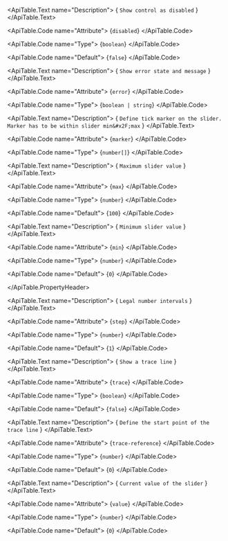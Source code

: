 <ApiTable id="property-disabled">
  <ApiTable.PropertyHeader name="disabled" singleFramework="">
  </ApiTable.PropertyHeader>

  <ApiTable.Text name="Description">
    { `Show control as disabled` }
  </ApiTable.Text>

  <ApiTable.Code name="Attribute">
    {`disabled`}
  </ApiTable.Code>

  <ApiTable.Code name="Type">
   {`boolean`}
  </ApiTable.Code>

  <ApiTable.Code name="Default">
    {`false`}
  </ApiTable.Code>

</ApiTable>
<ApiTable id="property-error">
  <ApiTable.PropertyHeader name="error" singleFramework="">
  </ApiTable.PropertyHeader>

  <ApiTable.Text name="Description">
    { `Show error state and message` }
  </ApiTable.Text>

  <ApiTable.Code name="Attribute">
    {`error`}
  </ApiTable.Code>

  <ApiTable.Code name="Type">
   {`boolean | string`}
  </ApiTable.Code>


</ApiTable>
<ApiTable id="property-marker">
  <ApiTable.PropertyHeader name="marker" singleFramework="">
  </ApiTable.PropertyHeader>

  <ApiTable.Text name="Description">
    { `Define tick marker on the slider. Marker has to be within slider min&#x2F;max` }
  </ApiTable.Text>

  <ApiTable.Code name="Attribute">
    {`marker`}
  </ApiTable.Code>

  <ApiTable.Code name="Type">
   {`number[]`}
  </ApiTable.Code>


</ApiTable>
<ApiTable id="property-max">
  <ApiTable.PropertyHeader name="max" singleFramework="">
  </ApiTable.PropertyHeader>

  <ApiTable.Text name="Description">
    { `Maximum slider value` }
  </ApiTable.Text>

  <ApiTable.Code name="Attribute">
    {`max`}
  </ApiTable.Code>

  <ApiTable.Code name="Type">
   {`number`}
  </ApiTable.Code>

  <ApiTable.Code name="Default">
    {`100`}
  </ApiTable.Code>

</ApiTable>
<ApiTable id="property-min">
  <ApiTable.PropertyHeader name="min" singleFramework="">
  </ApiTable.PropertyHeader>

  <ApiTable.Text name="Description">
    { `Minimum slider value` }
  </ApiTable.Text>

  <ApiTable.Code name="Attribute">
    {`min`}
  </ApiTable.Code>

  <ApiTable.Code name="Type">
   {`number`}
  </ApiTable.Code>

  <ApiTable.Code name="Default">
    {`0`}
  </ApiTable.Code>

</ApiTable>
<ApiTable id="property-step">
  <ApiTable.PropertyHeader name="step" singleFramework="">
      
  </ApiTable.PropertyHeader>

  <ApiTable.Text name="Description">
    { `Legal number intervals` }
  </ApiTable.Text>

  <ApiTable.Code name="Attribute">
    {`step`}
  </ApiTable.Code>

  <ApiTable.Code name="Type">
   {`number`}
  </ApiTable.Code>

  <ApiTable.Code name="Default">
    {`1`}
  </ApiTable.Code>

</ApiTable>
<ApiTable id="property-trace">
  <ApiTable.PropertyHeader name="trace" singleFramework="">
  </ApiTable.PropertyHeader>

  <ApiTable.Text name="Description">
    { `Show a trace line` }
  </ApiTable.Text>

  <ApiTable.Code name="Attribute">
    {`trace`}
  </ApiTable.Code>

  <ApiTable.Code name="Type">
   {`boolean`}
  </ApiTable.Code>

  <ApiTable.Code name="Default">
    {`false`}
  </ApiTable.Code>

</ApiTable>
<ApiTable id="property-traceReference">
  <ApiTable.PropertyHeader name="traceReference" singleFramework="">
  </ApiTable.PropertyHeader>

  <ApiTable.Text name="Description">
    { `Define the start point of the trace line` }
  </ApiTable.Text>

  <ApiTable.Code name="Attribute">
    {`trace-reference`}
  </ApiTable.Code>

  <ApiTable.Code name="Type">
   {`number`}
  </ApiTable.Code>

  <ApiTable.Code name="Default">
    {`0`}
  </ApiTable.Code>

</ApiTable>
<ApiTable id="property-value">
  <ApiTable.PropertyHeader name="value" singleFramework="">
  </ApiTable.PropertyHeader>

  <ApiTable.Text name="Description">
    { `Current value of the slider` }
  </ApiTable.Text>

  <ApiTable.Code name="Attribute">
    {`value`}
  </ApiTable.Code>

  <ApiTable.Code name="Type">
   {`number`}
  </ApiTable.Code>

  <ApiTable.Code name="Default">
    {`0`}
  </ApiTable.Code>

</ApiTable>
